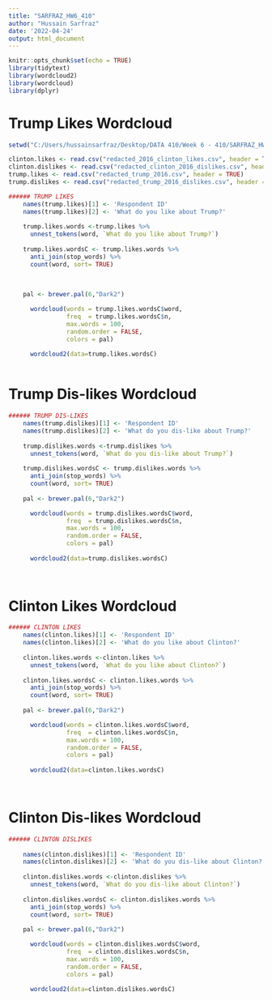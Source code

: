 ---
title: "SARFRAZ_HW6_410"
author: "Hussain Sarfraz"
date: '2022-04-24'
output: html_document
---

```{r setup, include=FALSE}
knitr::opts_chunk$set(echo = TRUE)
library(tidytext)
library(wordcloud2)
library(wordcloud)
library(dplyr)
```

# Trump Likes Wordcloud

```{r}
setwd("C:/Users/hussainsarfraz/Desktop/DATA 410/Week 6 - 410/SARFRAZ_HW6_410")

clinton.likes <- read.csv("redacted_2016_clinton_likes.csv", header = TRUE)
clinton.dislikes <- read.csv("redacted_clinton_2016_dislikes.csv", header = TRUE)
trump.likes <- read.csv("redacted_trump_2016.csv", header = TRUE)
trump.dislikes <- read.csv("redacted_trump_2016_dislikes.csv", header = TRUE)

###### TRUMP LIKES  
    names(trump.likes)[1] <- 'Respondent ID'
    names(trump.likes)[2] <- 'What do you like about Trump?'
    
    trump.likes.words <-trump.likes %>% 
      unnest_tokens(word, `What do you like about Trump?`) 
    
    trump.likes.wordsC <- trump.likes.words %>% 
      anti_join(stop_words) %>%
      count(word, sort= TRUE)
    
    
    
    pal <- brewer.pal(6,"Dark2")

      wordcloud(words = trump.likes.wordsC$word,
                freq  = trump.likes.wordsC$n,
                max.words = 100,
                random.order = FALSE,
                colors = pal)
    
      wordcloud2(data=trump.likes.wordsC)
 
```

# Trump Dis-likes Wordcloud

```{r}
###### TRUMP DIS-LIKES 
    names(trump.dislikes)[1] <- 'Respondent ID'
    names(trump.dislikes)[2] <- 'What do you dis-like about Trump?'
    
    trump.dislikes.words <-trump.dislikes %>% 
      unnest_tokens(word, `What do you dis-like about Trump?`) 
    
    trump.dislikes.wordsC <- trump.dislikes.words %>% 
      anti_join(stop_words) %>%
      count(word, sort= TRUE)
    
    pal <- brewer.pal(6,"Dark2")

      wordcloud(words = trump.dislikes.wordsC$word,
                freq  = trump.dislikes.wordsC$n,
                max.words = 100,
                random.order = FALSE,
                colors = pal)
    
      wordcloud2(data=trump.dislikes.wordsC)
    
    
```

# Clinton Likes Wordcloud

```{r}
###### CLINTON LIKES  
    names(clinton.likes)[1] <- 'Respondent ID'
    names(clinton.likes)[2] <- 'What do you like about Clinton?'
    
    clinton.likes.words <-clinton.likes %>% 
      unnest_tokens(word, `What do you like about Clinton?`) 
    
    clinton.likes.wordsC <- clinton.likes.words %>% 
      anti_join(stop_words) %>%
      count(word, sort= TRUE)
    
    pal <- brewer.pal(6,"Dark2")

      wordcloud(words = clinton.likes.wordsC$word,
                freq  = clinton.likes.wordsC$n,
                max.words = 100,
                random.order = FALSE,
                colors = pal)
    
      wordcloud2(data=clinton.likes.wordsC)
    
    
```

# Clinton Dis-likes Wordcloud

```{r}
###### CLINTON DISLIKES 
    
    names(clinton.dislikes)[1] <- 'Respondent ID'
    names(clinton.dislikes)[2] <- 'What do you dis-like about Clinton?'
    
    clinton.dislikes.words <-clinton.dislikes %>% 
      unnest_tokens(word, `What do you dis-like about Clinton?`) 
    
    clinton.dislikes.wordsC <- clinton.dislikes.words %>% 
      anti_join(stop_words) %>%
      count(word, sort= TRUE)
    
    pal <- brewer.pal(6,"Dark2")

      wordcloud(words = clinton.dislikes.wordsC$word,
                freq  = clinton.dislikes.wordsC$n,
                max.words = 100,
                random.order = FALSE,
                colors = pal)
    
      wordcloud2(data=clinton.dislikes.wordsC)
```

